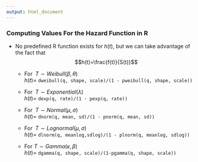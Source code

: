 ```yaml
---
output: html_document
---
```


### Computing Values For the Hazard Function in R

- No predefined R function exists for $h(t)$, but we can take advantage of the fact that 
$$h(t)=\frac{f(t)}{S(t)}$$

    + For $\;T \sim Weibull(\beta,\theta)$<br>$h(t)=$ `dweibull(q, shape, scale)/(1 - pweibull(q, shape, scale))`

    + For $\;T \sim Exponential(\lambda)$<br>$h(t)=$ `dexp(q, rate)/(1 - pexp(q, rate))`

    + For $\;T \sim Normal(\mu,\sigma)$<br>$h(t)=$ `dnorm(q, mean, sd)/(1 - pnorm(q, mean, sd))`

    + For $\;T \sim Lognormal(\mu,\sigma)$<br>$h(t)=$ `dlnorm(q, meanlog,sdlog)/(1 - plnorm(q, meanlog, sdlog))`

    + For $T \sim Gamma(\kappa,\beta)$<br>$h(t)=$ `dgamma(q, shape, scale)/(1-pgamma(q, shape, scale))`

